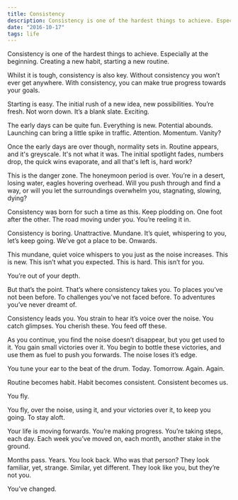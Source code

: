 ```yaml
---
title: Consistency
description: Consistency is one of the hardest things to achieve. Especially at the beginning. Creating a new habit, starting a new routine.
date: "2016-10-17"
tags: life
---
```


Consistency is one of the hardest things to achieve. Especially at the beginning. Creating a new habit, starting a new routine.

Whilst it is tough, consistency is also key. Without consistency you won’t ever get anywhere. With consistency, you can make true progress towards your goals.

Starting is easy. The initial rush of a new idea, new possibilities. You’re fresh. Not worn down. It’s a blank slate. Exciting.

The early days can be quite fun. Everything is new. Potential abounds. Launching can bring a little spike in traffic. Attention. Momentum. Vanity?

Once the early days are over though, normality sets in. Routine appears, and it's greyscale. It's not what it was. The initial spotlight fades, numbers drop, the quick wins evaporate, and all that's left is, hard work?

<EmailSubscribe />

This is the danger zone. The honeymoon period is over. You’re in a desert, losing water, eagles hovering overhead. Will you push through and find a way, or will you let the surroundings overwhelm you, stagnating, slowing, dying?

Consistency was born for such a time as this. Keep plodding on. One foot after the other. The road moving under you. You’re reeling it in.

Consistency is boring. Unattractive. Mundane. It’s quiet, whispering to you, let’s keep going. We’ve got a place to be. Onwards.

This mundane, quiet voice whispers to you just as the noise increases. This is new. This isn’t what you expected. This is hard. This isn’t for you.

You’re out of your depth.

But that’s the point. That’s where consistency takes you. To places you’ve not been before. To challenges you’ve not faced before. To adventures you’ve never dreamt of.

Consistency leads you. You strain to hear it’s voice over the noise. You catch glimpses. You cherish these. You feed off these.

As you continue, you find the noise doesn’t disappear, but you get used to it. You gain small victories over it. You begin to bottle these victories, and use them as fuel to push you forwards. The noise loses it’s edge.

You tune your ear to the beat of the drum. Today. Tomorrow. Again. Again.

Routine becomes habit. Habit becomes consistent. Consistent becomes us.

You fly.

You fly, over the noise, using it, and your victories over it, to keep you going. To stay aloft.

Your life is moving forwards. You’re making progress. You’re taking steps, each day. Each week you’ve moved on, each month, another stake in the ground.

Months pass. Years. You look back. Who was that person? They look familiar, yet, strange. Similar, yet different. They look like you, but they’re not you.

You’ve changed.
